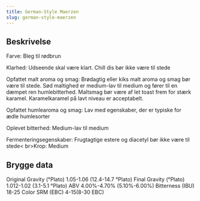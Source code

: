 ```yaml
---
title: German-Style Maerzen
slug: german-style-maerzen
---
```


## Beskrivelse
Farve: Bleg til rødbrun

Klarhed: Udseende skal være klart. Chill dis bør ikke være til stede

Opfattet malt aroma og smag: Brødagtig eller kiks malt aroma og smag bør være til stede. Sød maltighed er medium-lav til medium og fører til en dæmpet ren humlebitterhed. Maltsmag bør være af let toast frem for stærk karamel. Karamelkaramel på lavt niveau er acceptabelt.

Opfattet humlearoma og smag: Lav med egenskaber, der er typiske for ædle humlesorter

Oplevet bitterhed: Medium-lav til medium

Fermenteringsegenskaber: Frugtagtige estere og diacetyl bør ikke være til stede&lt; br&gt;Krop: Medium



## Brygge data
Original Gravity (°Plato) 1.05-1.06 (12.4-14.7 °Plato)
Final Gravity  (°Plato) 1.012-1.02 (3.1-5.1 °Plato)
ABV 4.00%-4.70% (5.10%-6.00%)
Bitterness (IBU) 18-25
Color SRM (EBC) 4-15(8-30 EBC)					

